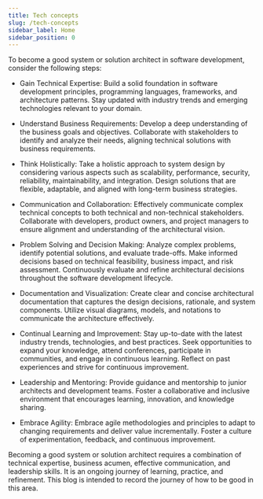 ```yaml
---
title: Tech concepts
slug: /tech-concepts
sidebar_label: Home
sidebar_position: 0
---
```


To become a good system or solution architect in software development, consider the following steps:

- Gain Technical Expertise: Build a solid foundation in software development principles, programming languages, frameworks, and architecture patterns. Stay updated with industry trends and emerging technologies relevant to your domain.

- Understand Business Requirements: Develop a deep understanding of the business goals and objectives. Collaborate with stakeholders to identify and analyze their needs, aligning technical solutions with business requirements.

- Think Holistically: Take a holistic approach to system design by considering various aspects such as scalability, performance, security, reliability, maintainability, and integration. Design solutions that are flexible, adaptable, and aligned with long-term business strategies.

- Communication and Collaboration: Effectively communicate complex technical concepts to both technical and non-technical stakeholders. Collaborate with developers, product owners, and project managers to ensure alignment and understanding of the architectural vision.

- Problem Solving and Decision Making: Analyze complex problems, identify potential solutions, and evaluate trade-offs. Make informed decisions based on technical feasibility, business impact, and risk assessment. Continuously evaluate and refine architectural decisions throughout the software development lifecycle.

- Documentation and Visualization: Create clear and concise architectural documentation that captures the design decisions, rationale, and system components. Utilize visual diagrams, models, and notations to communicate the architecture effectively.

- Continual Learning and Improvement: Stay up-to-date with the latest industry trends, technologies, and best practices. Seek opportunities to expand your knowledge, attend conferences, participate in communities, and engage in continuous learning. Reflect on past experiences and strive for continuous improvement.

- Leadership and Mentoring: Provide guidance and mentorship to junior architects and development teams. Foster a collaborative and inclusive environment that encourages learning, innovation, and knowledge sharing.

- Embrace Agility: Embrace agile methodologies and principles to adapt to changing requirements and deliver value incrementally. Foster a culture of experimentation, feedback, and continuous improvement.

Becoming a good system or solution architect requires a combination of technical expertise, business acumen, effective communication, and leadership skills. It is an ongoing journey of learning, practice, and refinement. This blog is intended to record the journey of how to be good in this area.